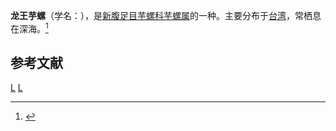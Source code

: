 {{Speciesbox 
| taxon = Conus ichinoseana
| authority = (Kuroda, 1956)
| image = Conus_ichinoseana.shell001.jpg
}}
'''龙王芋螺'''（学名：''{{lang|la|Conus ichinoseana}}''），是[[新腹足目|新腹足目]][[芋螺科|芋螺科]][[芋螺属|芋螺属]]的一种。主要分布于[[台湾|台湾]]，常栖息在深海。<ref>{{cite web|url=http://shell.sinica.edu.tw/chinese/shellbase_detail.php?science_no=1558|title=国际贝库：龙王芋螺|publisher=台湾贝类资料库|accessdate=2009-08-11|archive-date=2016-03-04|archive-url=https://web.archive.org/web/20160304130852/http://shell.sinica.edu.tw/chinese/shellbase_detail.php?science_no=1558|dead-url=no}}</ref>

== 参考文献 ==
{{reflist}}
{{Taxonbar|from=Q1308803}}

[[Category:1956年描述的动物|L]]
[[Category:芋螺属|L]]